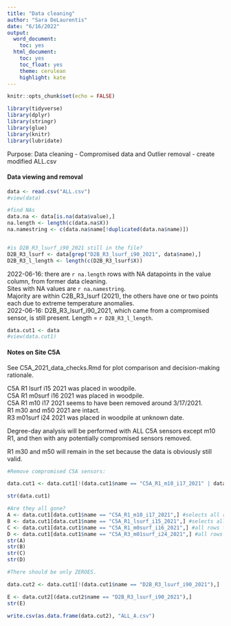 ```yaml
---
title: "Data cleaning"
author: "Sara DeLaurentis"
date: "6/16/2022"
output:
  word_document:
    toc: yes
  html_document:
    toc: yes
    toc_float: yes
    theme: cerulean
    highlight: kate
---
```


```r
knitr::opts_chunk$set(echo = FALSE)

library(tidyverse)
library(dplyr)
library(stringr)
library(glue)
library(knitr)
library(lubridate)


```

Purpose: Data cleaning - Compromised data and Outlier removal - create modified ALL.csv  
  
  
  
  
#### Data viewing and removal

```r
data <- read.csv("ALL.csv")
#view(data)

#find NAs 
data.na <- data[is.na(data$value),]
na.length <- length(c(data.na$X))
na.namestring <- c(data.na$name[!duplicated(data.na$name)])


#is D2B_R3_lsurf_i90_2021 still in the file?
D2B_R3_lsurf <- data[grep("D2B_R3_lsurf_i90_2021", data$name),]
D2B_R3_l_length <- length(c(D2B_R3_lsurf$X))

```

2022-06-16: there are `r na.length` rows with NA datapoints in the value column, from former data cleaning.  
Sites with NA values are `r na.namestring`.  
Majority are within C2B_R3_lsurf (2021), the others have one or two points each due to extreme temperature anomalies.  
2022-06-16: D2B_R3_lsurf_i90_2021, which came from a compromised sensor, is still present. Length = `r D2B_R3_l_length`.  

```r

data.cut1 <- data
#view(data.cut1)

```

#### Notes on Site C5A  
See C5A_2021_data_checks.Rmd for plot comparison and decision-making rationale.

C5A R1 lsurf i15 2021 was placed in woodpile.  
C5A R1 m0surf i16 2021 was placed in woodpile.  
C5A R1 m10 i17 2021 seems to have been removed around 3/17/2021.  
R1 m30 and m50 2021 are intact.  
R3 m01surf i24 2021 was placed in woodpile at unknown date.  
  
Degree-day analysis will be performed with ALL C5A sensors except m10 R1, and then with any potentially compromised sensors removed.

R1 m30 and m50 will remain in the set because the data is obviously still valid.

```r

#Remove compromised C5A sensors:

data.cut1 <- data.cut1[!(data.cut1$name == "C5A_R1_m10_i17_2021" | data.cut1$name == "C5A_R1_lsurf_i15_2021" | data.cut1$name == "C5A_R1_m0surf_i16_2021" | data.cut1$name == "C5A_R3_m01surf_i24_2021"),]

str(data.cut1)

#Are they all gone?
A <- data.cut1[data.cut1$name == "C5A_R1_m10_i17_2021",] #selects all rows for sensor 17, season 2021
B <- data.cut1[data.cut1$name == "C5A_R1_lsurf_i15_2021",] #selects all rows for sensor 15, season 2021
C <- data.cut1[data.cut1$name == "C5A_R1_m0surf_i16_2021",] #all rows for sensor 16, season 2021
D <- data.cut1[data.cut1$name == "C5A_R3_m01surf_i24_2021",] #all rows for sensor 24, season 2021
str(A)
str(B)
str(C)
str(D)

#There should be only ZEROES.

```






```r

data.cut2 <- data.cut1[!(data.cut1$name == "D2B_R3_lsurf_i90_2021"),]

E <- data.cut2[(data.cut2$name == "D2B_R3_lsurf_i90_2021"),]
str(E)

```


```r
write.csv(as.data.frame(data.cut2), "ALL_A.csv")


```



